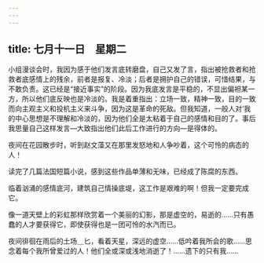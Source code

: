 ```yaml
---
---
---
```

title: 七月十一日　星期二
---




小组漫谈会时，我因为感于他们发言底转磨盘，自己又发了言，指出被抢救者和抢救者底感情上的残余，前者是报复、冷淡；后者是拥护自己的错误，可惜结果，与不敢负责。这已经是“接近事实”的阶段。因为我底发言是平稳的，不显出偏袒某一方，所以他们底反映也是冷淡的。我是着重指出：立场一致，精神一致，目的一致而向主观主义和投机主义来斗争，因为这是革命的死敌。但我知道，一般人对‘我的中心思想是不理解和冷淡的，因为他们全是太粘着于自己的感情和目的了。事后我思量自己这样发言―大致指出他们此后工作进行的方向―是得体的。

夜间在花园散步时，听到赵文藻又在那里发怒地和人争吵着，这个可怜的病态的人！

读完了几篇法国短篇小说，感到这些作品单薄和无味，已经成了陈腐的东西。

临着汹涌的感情底河，建筑自己情操底堤，这工作是艰难的啊！但我一定要完成它。

像一道天壁上的彩虹那样欣赏着一个美丽的幻影，那是虚空的，易逝的……只有愚蠢的人才要获得它，即使获得也是一团可怜的水汽而已。

夜间徘徊在雨后的土场＿匕，看着天星，深远的虚空……低吟着我所会的歌……思念着每个我所曾爱过的人！他们全或深或浅地消逝了！……遗下的只有我……